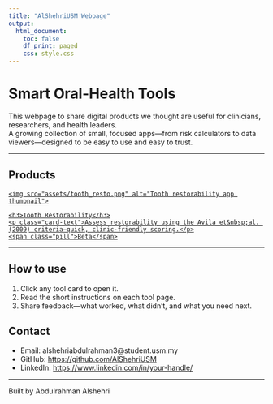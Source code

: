 ```yaml
---
title: "AlShehriUSM Webpage"
output:
  html_document:
    toc: false
    df_print: paged
    css: style.css
---
```


<div class="hero">
  <h1>Smart Oral-Health Tools</h1>
  <p class="tagline">
    This webpage to share digital products we thought are useful for clinicians, researchers, and health leaders.   
    A growing collection of small, focused apps—from risk calculators to data viewers—designed to be easy to use and easy to trust.
  <div class="hero-cta">
  </div>
</div>


---

## Products

<div class="grid">
  <!-- TOOL CARD 1 -->
<a class="card" href="https://rcdy6v-abdulrahman-sh0.shinyapps.io/Tooth-Restorability_App/" target="_blank" rel="noopener">
  <div class="thumb">
    <img src="assets/tooth_resto.png" alt="Tooth restorability app thumbnail">
  </div>
  <div class="card-body">
    <h3>Tooth Restorability</h3>
    <p class="card-text">Assess restorability using the Avila et&nbsp;al. (2009) criteria—quick, clinic-friendly scoring.</p>
    <span class="pill">Beta</span>
  </div>
</a>


---

## How to use
1. Click any tool card to open it.  
2. Read the short instructions on each tool page.  
3. Share feedback—what worked, what didn’t, and what you need next.

## Contact
- Email: alshehriabdulrahman3@student.usm.my  
- GitHub: <https://github.com/AlShehriUSM>  
- LinkedIn: <https://www.linkedin.com/in/your-handle/>

---


Built by Abdulrahman Alshehri
